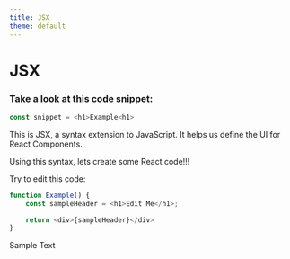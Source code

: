 ```yaml
---
title: JSX
theme: default
---
```


# JSX

### Take a look at this code snippet:
```js
const snippet = <h1>Example<h1>
```

This is JSX, a syntax extension to JavaScript. It helps us define the UI for React Components.

Using this syntax, lets create some React code!!!

Try to edit this code:
```js live=true
function Example() {
    const sampleHeader = <h1>Edit Me</h1>;

    return <div>{sampleHeader}</div>
}
```


<NoteBlock header="What's going on here?">
    <div>
        <text>Sample Text</text>
    </div>
</NoteBlock>

